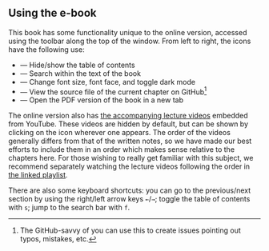 ## Using the e-book {-}

This book has some functionality unique to the online version, accessed using the toolbar along the top of the window.
From left to right, the icons have the following use:

- <i class="fa fa-align-justify"></i> — Hide/show the table of contents
- <i class="fa fa-search"></i> — Search within the text of the book
- <i class="fa fa-font"></i> — Change font size, font face, and toggle dark mode
- <i class="fa fa-code"></i> — View the source file of the current chapter on GitHub^[The GitHub-savvy of you can use this to create issues pointing out typos, mistakes, etc.]
- <i class="fa fa-file-pdf-o"></i> — Open the PDF version of the book in a new tab

The online version also has [the accompanying lecture videos](https://www.youtube.com/playlist?list=PLkespgaZN4gmu0nWNmfMflVRqw0VPkCGH) embedded from YouTube.
These videos are hidden by default, but can be shown by clicking on the <i class="fa fa-font"></i> icon wherever one appears.
The order of the videos generally differs from that of the written notes, so we have made our best efforts to include them in an order which makes sense relative to the chapters here.
For those wishing to really get familiar with this subject, we recommend separately watching the lecture videos following the order in [the linked playlist](https://www.youtube.com/playlist?list=PLkespgaZN4gmu0nWNmfMflVRqw0VPkCGH).

<!-- TO-DO: talk about the .technical divs -->

There are also some keyboard shortcuts: you can go to the previous/next section by using the right/left arrow keys `←`/`→`; toggle the table of contents with `s`; jump to the search bar with `f`.
